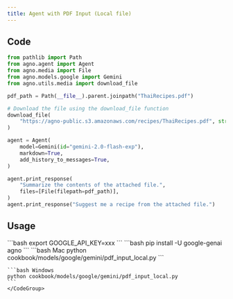 ```yaml
---
title: Agent with PDF Input (Local file)
---
```


## Code

```python cookbook/models/google/gemini/pdf_input_local.py
from pathlib import Path
from agno.agent import Agent
from agno.media import File
from agno.models.google import Gemini
from agno.utils.media import download_file

pdf_path = Path(__file__).parent.joinpath("ThaiRecipes.pdf")

# Download the file using the download_file function
download_file(
    "https://agno-public.s3.amazonaws.com/recipes/ThaiRecipes.pdf", str(pdf_path)
)

agent = Agent(
    model=Gemini(id="gemini-2.0-flash-exp"),
    markdown=True,
    add_history_to_messages=True,
)

agent.print_response(
    "Summarize the contents of the attached file.",
    files=[File(filepath=pdf_path)],
)
agent.print_response("Suggest me a recipe from the attached file.")
```

## Usage

<Steps>
  <Snippet file="create-venv-step.mdx" />

  <Step title="Set your API key">
    ```bash
    export GOOGLE_API_KEY=xxx
    ```
  </Step>

  <Step title="Install libraries">
    ```bash
    pip install -U google-genai agno
    ```
  </Step>

  <Step title="Run Agent">
    <CodeGroup>
    ```bash Mac
    python cookbook/models/google/gemini/pdf_input_local.py
    ```

    ```bash Windows
    python cookbook/models/google/gemini/pdf_input_local.py
    ```
    </CodeGroup>
  </Step>
</Steps> 